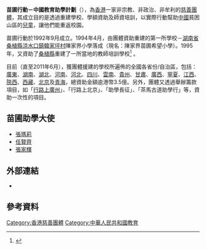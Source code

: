 '''苗圃行動－中國教育助學計劃'''（{{lang-en|'''Sowers Action'''}}），為[[香港|香港]]一家非宗教、非政治、非牟利的[[慈善團體|慈善團體]]，其成立目的是透過重建學校、學額資助及師資培訓，以實際行動幫助[[中國|中國]]貧困山區的[[兒童|兒童]]，讓他們能重返校園。

苗圃行動於1992年9月成立。1994年4月，由團體資助重建的第一所學校－[[湖南省|湖南省]][[桑植縣|桑植縣]][[涼水口鎮|涼水口鎮]][[韓家坪村|韓家坪村]]陳家界小學落成（現名：陳家界苗圃希望小學）。1995年，又資助了[[桑植縣|桑植縣]]重建了一所當地的教師培訓學校<ref>{{cite web|title=四個第一次|url=http://www.sowers.org.hk/search/rd?id=2177|publisher=苗圃行動|access-date=2011-12-08|archive-url=https://web.archive.org/web/20160304103646/http://www.sowers.org.hk/search/rd?id=2177|archive-date=2016-03-04|dead-url=yes}}</ref> 。

目前（直至2011年6月），獲團體援建的學校所遍佈的全國各省份/自治區，包括：[[廣東|廣東]]、[[湖南|湖南]]、[[湖北|湖北]]、[[河南|河南]]、[[河北|河北]]、[[四川|四川]]、[[雲南|雲南]]、[[貴州|貴州]]、[[甘肅|甘肅]]、[[廣西|廣西]]、[[寧夏|寧夏]]、[[江西|江西]]、[[陝西|陝西]]、[[西藏|西藏]]、[[北京|北京]]及[[青海|青海]]，總資助金額逾港幣3.5億。另外，團體又透過舉辦籌款項目，如「[[行路上廣州|行路上廣州]]」、「行路上北京」、「助學長征」、「茶馬古道助學行」等，資助一次性的項目。

==苗圃助學大使==
*[[張瑪莉|張瑪莉]]
*[[任賢齊|任賢齊]] 
*[[張家輝|張家輝]]

==外部連結==
*{{official website}}

==參考資料==
{{reflist}}

[[Category:香港慈善團體|Category:香港慈善團體]]
[[Category:中華人民共和國教育|Category:中華人民共和國教育]]